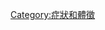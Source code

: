 {{Commons category|Symptoms and signs: Nervous and musculoskeletal systems}}
{{ICD category|R25-R29|XVIII}}

[[Category:症狀和體徵|Category:症狀和體徵]]